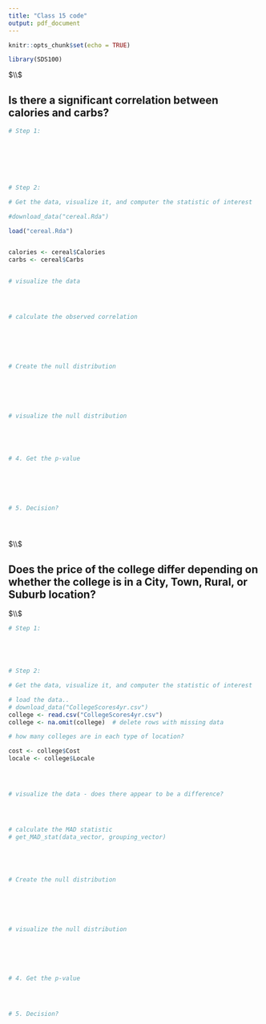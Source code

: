 ```yaml
---
title: "Class 15 code"
output: pdf_document
---
```


```r
knitr::opts_chunk$set(echo = TRUE)
```




```r

library(SDS100)


```





$\\$



##  Is there a significant correlation between calories and carbs? 




```r


# Step 1: 







# Step 2: 

# Get the data, visualize it, and computer the statistic of interest

#download_data("cereal.Rda")

load("cereal.Rda")


calories <- cereal$Calories
carbs <- cereal$Carbs


# visualize the data




# calculate the observed correlation 






# Create the null distribution






# visualize the null distribution 





# 4. Get the p-value






# 5. Decision? 





```













$\\$






##  Does the price of the college differ depending on whether the college is in a City, Town, Rural, or Suburb location? 






$\\$







```r


# Step 1: 





# Step 2: 

# Get the data, visualize it, and computer the statistic of interest

# load the data..
# download_data("CollegeScores4yr.csv")
college <- read.csv("CollegeScores4yr.csv")
college <- na.omit(college)  # delete rows with missing data

# how many colleges are in each type of location? 

cost <- college$Cost
locale <- college$Locale




# visualize the data - does there appear to be a difference? 




# calculate the MAD statistic
# get_MAD_stat(data_vector, grouping_vector)





# Create the null distribution






# visualize the null distribution 






# 4. Get the p-value




# 5. Decision? 





```







